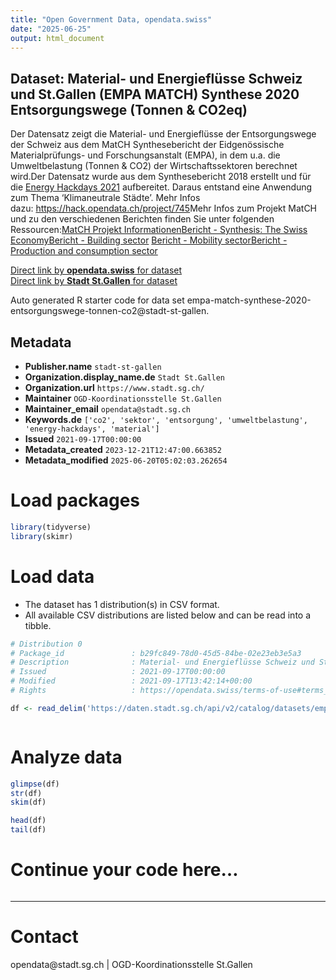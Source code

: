 ```yaml
---
title: "Open Government Data, opendata.swiss"
date: "2025-06-25"
output: html_document
---
```


## Dataset: Material- und Energieflüsse Schweiz und St.Gallen (EMPA MATCH) Synthese 2020 Entsorgungswege (Tonnen & CO2eq)

Der Datensatz zeigt die Material- und Energieflüsse der Entsorgungswege der Schweiz aus dem MatCH Synthesebericht der Eidgenössische Materialprüfungs- und Forschungsanstalt (EMPA), in dem u.a. die Umweltbelastung (Tonnen & CO2) der Wirtschaftssektoren berechnet wird.Der Datensatz wurde aus dem Synthesebericht 2018 erstellt und für die [Energy Hackdays 2021](https://energydatahackdays.ch/#c2391_self) aufbereitet. Daraus entstand eine Anwendung zum Thema 'Klimaneutrale Städte'. Mehr Infos dazu: [https://hack.opendata.ch/project/745](https://energydatahackdays.ch/#c2391_self)Mehr Infos zum Projekt MatCH und zu den verschiedenen Berichten finden Sie unter folgenden Ressourcen:[MatCH Projekt Informationen](https://www.empa.ch/web/s506/care-project-match)[Bericht - Synthesis: The Swiss Economy](https://www.empa.ch/documents/56122/728861/MatCH_Synthese_Bericht/22c48930-bc8e-4ebc-b899-6e189be39667)[Bericht - Building sector](https://www.empa.ch/documents/56122/728861/MatCH_Bericht_Bau_v8_161017.pdf/3a733b91-ab69-43cd-ad81-2b6817716eff) [Bericht - Mobility sector](https://www.empa.ch/documents/56122/728861/MatCH_Mobilitaet_Bericht_170913.pdf/96d1cb72-fdf1-4f0a-af24-214d5e0a452a)[Bericht - Production and consumption sector](https://www.empa.ch/documents/56122/728861/MatCH_ProduktionKonsum_Bericht_181024.pdf/ef576a3a-fcfa-4f58-9b21-1f05ff82efbd)

[Direct link by **opendata.swiss** for dataset](https://opendata.swiss/de/dataset/material-und-energieflusse-schweiz-und-st-gallen-empa-match-synthese-2020-entsorgungswege-tonne)<br>
[Direct link by **Stadt St.Gallen** for dataset](https://daten.stadt.sg.ch/explore/dataset/empa-match-synthese-2020-entsorgungswege-tonnen-co2/)

Auto generated R starter code for data set empa-match-synthese-2020-entsorgungswege-tonnen-co2@stadt-st-gallen.

## Metadata

- **Publisher.name** `stadt-st-gallen`
- **Organization.display_name.de** `Stadt St.Gallen`
- **Organization.url** `https://www.stadt.sg.ch/`
- **Maintainer** `OGD-Koordinationsstelle St.Gallen`
- **Maintainer_email** `opendata@stadt.sg.ch`
- **Keywords.de** `['co2', 'sektor', 'entsorgung', 'umweltbelastung', 'energy-hackdays', 'material']`
- **Issued** `2021-09-17T00:00:00`
- **Metadata_created** `2023-12-21T12:47:00.663852`
- **Metadata_modified** `2025-06-20T05:02:03.262654`


# Load packages

```r

library(tidyverse)
library(skimr)

```

# Load data

-   The dataset has 1 distribution(s) in CSV format.
-   All available CSV distributions are listed below and can be read into a tibble.

```r

# Distribution 0
# Package_id               : b29fc849-78d0-45d5-84be-02e23eb3e5a3
# Description              : Material- und Energieflüsse Schweiz und St.Gallen (EMPA MATCH) Synthese 2020 Entsorgungswege (Tonnen & CO2eq) (csv)
# Issued                   : 2021-09-17T00:00:00
# Modified                 : 2021-09-17T13:42:14+00:00
# Rights                   : https://opendata.swiss/terms-of-use#terms_by

df <- read_delim('https://daten.stadt.sg.ch/api/v2/catalog/datasets/empa-match-synthese-2020-entsorgungswege-tonnen-co2/exports/csv?use_labels=true')



```

# Analyze data

```r

glimpse(df)
str(df)
skim(df)

head(df)
tail(df)

```

# Continue your code here...

```r

```

------------------------------------------------------------------------

# Contact

opendata@stadt.sg.ch | OGD-Koordinationsstelle St.Gallen
